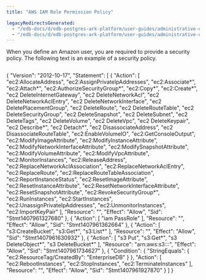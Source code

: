 ```yaml
---
title: "AWS IAM Role Permission Policy"

legacyRedirectsGenerated:
  - "/edb-docs/d/edb-postgres-ark-platform/user-guides/administrative-users-guide/3.5/ark_aws_iam_role_permission_policy.html"
  - "/edb-docs/d/edb-postgres-ark-platform/user-guides/administrative-users-guide/latest/ark_aws_iam_role_permission_policy.html"
---
```


<div id="ark_aws_iam_role_permission_policy" class="registered_link"></div>

When you define an Amazon user, you are required to provide a security policy. The following text is an example of a security policy.

```json

```

{ "Version": "2012-10-17", "Statement": \[ { "Action": \[ "ec2:AllocateAddress", "ec2:AssignPrivateIpAddresses", "ec2:Associate*", "ec2:Attach*", "ec2:AuthorizeSecurityGroup*", "ec2:Copy*", "ec2:Create*", "ec2 DeleteInternetGateway", "ec2 DeleteNetworkAcl", "ec2 DeleteNetworkAclEntry", "ec2 DeleteNetworkInterface", "ec2 DeletePlacementGroup", "ec2 DeleteRoute", "ec2 DeleteRouteTable", "ec2 DeleteSecurityGroup", "ec2 DeleteSnapshot", "ec2 DeleteSubnet", "ec2 DeleteTags", "ec2 DeleteVolume", "ec2 DeleteVpc", "ec2 DeleteKeypair", "ec2 Describe*", "ec2 Detach*", "ec2 DisassociateAddress", "ec2 DisassociateRouteTable", "ec2:EnableVolumeIO", "ec2:GetConsoleOutput", "ec2:ModifyImageAttribute", "ec2:ModifyInstanceAttribute", "ec2:ModifyNetworkInterfaceAttribute", "ec2:ModifySnapshotAttribute", "ec2:ModifyVolumeAttribute", "ec2:ModifyVpcAttribute", "ec2:MonitorInstances", "ec2:ReleaseAddress", "ec2:ReplaceNetworkAclAssociation", "ec2:ReplaceNetworkAclEntry", "ec2:ReplaceRoute", "ec2:ReplaceRouteTableAssociation", "ec2:ReportInstanceStatus", "ec2:ResetImageAttribute", "ec2:ResetInstanceAttribute", "ec2:ResetNetworkInterfaceAttribute", "ec2:ResetSnapshotAttribute", "ec2:RevokeSecurityGroup*", "ec2:RunInstances", "ec2:StartInstances", "ec2:UnassignPrivateIpAddresses", "ec2:UnmonitorInstances", "ec2:ImportKeyPair" ], "Resource": "", "Effect": "Allow", "Sid": "Stmt1407961327680" }, { "Action": \[ "iam PassRole" ], "Resource": "", "Effect": "Allow", "Sid": "Stmt1407961362664" }, { "Action": \[ "s3:CreateBucket", "s3:Get*", "s3:List*" ], "Resource": "", "Effect": "Allow", "Sid": "Stmt1407961630932" }, { "Action": \[ "s3 Put", "s3:Get*", "s3 DeleteObject*", "s3 DeleteBucket\*" ], "Resource": "arn:aws:s3:::", "Effect": "Allow", "Sid": "Stmt1407961734627" }, { "Condition": { "StringEquals": { "ec2:ResourceTag/CreatedBy": "EnterpriseDB" } }, "Action": \[ "ec2:RebootInstances", "ec2:StopInstances", "ec2:TerminateInstances" ], "Resource": "", "Effect": "Allow", "Sid": "Stmt1407961927870" } ] }
